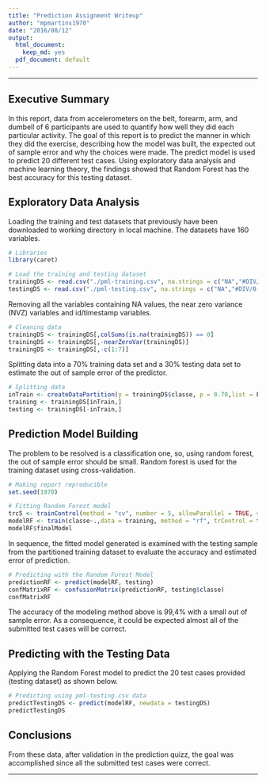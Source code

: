 ---
title: "Prediction Assignment Writeup"
author: "mpmartins1970"
date: "2016/08/12"
output:
  html_document:
    keep_md: yes
  pdf_document: default
---

********************************************************************************

## Executive Summary

In this report, data from accelerometers on the belt, forearm, arm, and dumbell of 6 participants are used to quantify how well they did each particular activity. The goal of this report is to predict the manner in which they did the exercise, describing how the model was built, the expected out of sample error and why the choices were made. The predict model is used to predict 20 different test cases. Using exploratory data analysis and machine learning theory, the findings showed that Random Forest has the best accuracy for this testing dataset.

## Exploratory Data Analysis

Loading the training and test datasets that previously have been downloaded to working directory in local machine. The datasets have 160 variables.

```{r echo=TRUE}

# Libraries
library(caret)

# Load the training and testing dataset
trainingDS <- read.csv("./pml-training.csv", na.strings = c("NA","#DIV/0!"))
testingDS <- read.csv("./pml-testing.csv", na.strings = c("NA","#DIV/0!"))

```

Removing all the variables containing NA values, the near zero variance (NVZ) variables and id/timestamp variables.

```{r echo=TRUE}

# Cleaning data
trainingDS <- trainingDS[,colSums(is.na(trainingDS)) == 0]
trainingDS <- trainingDS[,-nearZeroVar(trainingDS)]
trainingDS <- trainingDS[,-c(1:7)]

```

Splitting data into a 70% training data set and a 30% testing data set to estimate the out of sample error of the predictor.

```{r echo=TRUE}

# Splitting data
inTrain <- createDataPartition(y = trainingDS$classe, p = 0.70,list = F)
training <- trainingDS[inTrain,] 
testing <- trainingDS[-inTrain,] 

```

## Prediction Model Building

The problem to be resolved is a classification one, so, using random forest, the out of sample error should be small. Random forest is used for the training dataset using cross-validation. 

```{r echo=TRUE}

# Making report reproducible
set.seed(1970)

# Fitting Random Forest model
trc5 <- trainControl(method = "cv", number = 5, allowParallel = TRUE, verbose = TRUE)
modelRF <- train(classe~.,data = training, method = "rf", trControl = trc5, verbose = FALSE)
modelRF$finalModel

```

In sequence, the fitted model generated is examined with the testing sample from the partitioned training dataset to evaluate the accuracy and estimated error of prediction.

```{r echo=TRUE}

# Predicting with the Random Forest Model
predictionRF <- predict(modelRF, testing)
confMatrixRF <- confusionMatrix(predictionRF, testing$classe)
confMatrixRF

```

The accuracy of the modeling method above is 99,4% with a small out of sample error. As a consequence, it could be expected almost all of the submitted test cases will be correct.

## Predicting with the Testing Data

Applying the Random Forest model to predict the 20 test cases provided (testing dataset) as shown below.

```{r echo=TRUE}

# Predicting using pml-testing.csv data
predictTestingDS <- predict(modelRF, newdata = testingDS)
predictTestingDS

```

## Conclusions

From these data, after validation in the prediction quizz, the goal was accomplished since all the submitted test cases were correct.


********************************************************************************

